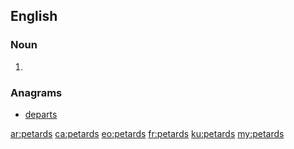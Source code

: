 ==English==

===Noun===
{{head|en|plural}}

# {{plural of|petard|lang=en}}

===Anagrams===
* [[departs#English|departs]]

[[ar:petards]]
[[ca:petards]]
[[eo:petards]]
[[fr:petards]]
[[ku:petards]]
[[my:petards]]